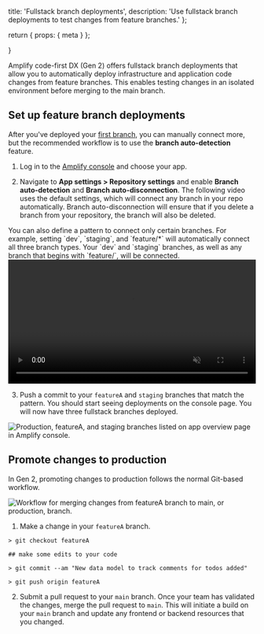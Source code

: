   title: 'Fullstack branch deployments',
  description: 'Use fullstack branch deployments to test changes from feature branches.'
};

  return {
    props: {
      meta
    }
  };

}

Amplify code-first DX (Gen 2) offers fullstack branch deployments that allow you to automatically deploy infrastructure and application code changes from feature branches. This enables testing changes in an isolated environment before merging to the main branch.

## Set up feature branch deployments

After you've deployed your [first branch](/gen2/start/quickstart/), you can manually connect more, but the recommended workflow is to use the **branch auto-detection** feature.

1. Log in to the [Amplify console](https://console.aws.amazon.com/amplify/home?) and choose your app.

2. Navigate to **App settings > Repository settings** and enable **Branch auto-detection** and **Branch auto-disconnection**. The following video uses the default settings, which will connect any branch in your repo automatically. Branch auto-disconnection will ensure that if you delete a branch from your repository, the branch will also be deleted.

<Callout>
You can also define a pattern to connect only certain branches. For example, setting `dev`, `staging`, and `feature/*` will automatically connect all three branch types. Your `dev` and `staging` branches, as well as any branch that begins with `feature/`, will be connected.
</Callout>

<video autoPlay={true} muted={true} loop={true} width="100%" playsInline={true}>
  <source src="/images/gen2/fullstack-branching/autobranch.mp4" />
</video>

3. Push a commit to your `featureA` and `staging` branches that match the pattern. You should start seeing deployments on the console page. You will now have three fullstack branches deployed.

![Production, featureA, and staging branches listed on app overview page in Amplify console.](/images/gen2/fullstack-branching/branches.png)

## Promote changes to production

In Gen 2, promoting changes to production follows the normal Git-based workflow.

![Workflow for merging changes from featureA branch to main, or production, branch.](/images/gen2/fullstack-branching/gitflow.png)

1. Make a change in your `featureA` branch.

```terminal
> git checkout featureA

## make some edits to your code

> git commit --am "New data model to track comments for todos added"

> git push origin featureA
```

2. Submit a pull request to your `main` branch. Once your team has validated the changes, merge the pull request to `main`. This will initiate a build on your `main` branch and update any frontend or backend resources that you changed.
